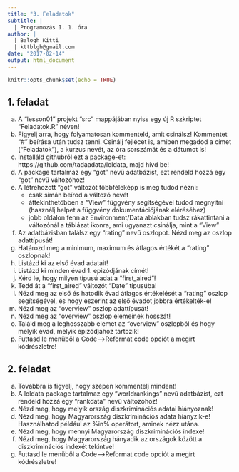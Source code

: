 ```yaml
---
title: "3. Feladatok"
subtitle: |
  | Programozás I. 1. óra
author: |
  | Balogh Kitti
  | kttblgh@gmail.com
date: "2017-02-14"
output: html_document
---
```


```r
knitr::opts_chunk$set(echo = TRUE)
```

## 1. feladat
a) A "lesson01" projekt "src" mappájában nyiss egy új R szkriptet "Feladatok.R" néven!
b) Figyelj arra, hogy folyamatosan kommenteld, amit csinálsz! Kommentet "#" beírása után tudsz tenni. Csinálj fejlécet is, amiben megadod a címet ("Feladatok"), a kurzus nevét, az óra sorszámát és a dátumot is!
c) Installáld githubról ezt a package-et: https://github.com/tadaadata/loldata, majd hívd be!
d) A package tartalmaz egy "got" nevű adatbázist, ezt rendeld hozzá egy "got" nevű változóhoz!
e) A létrehozott "got" változót többféleképp is meg tudod nézni:
    - csak simán beírod a változó nevét
    - áttekinthetőbben a "View" függvény segítségével tudod megnyitni (használj helpet a függvény dokumentációjának eléréséhez)
    - jobb oldalon fenn az Environment/Data ablakban tudsz rákattintani a változónál a táblázat ikonra, ami ugyanazt csinálja, mint a "View"
f) Az adatbázisban találsz egy "rating" nevű oszlopot. Nézd meg az oszlop adattípusát!
g) Határozd meg a minimum, maximum és átlagos értékét a "rating" oszlopnak!
h) Listázd ki az első évad adatait!
i) Listázd ki minden évad 1. epizódjának címét!
j) Kérd le, hogy milyen típusú adat a "first_aired"!
k) Tedd át a "first_aired" változót "Date" típusúba!
l) Nézd meg az első és hatodik évad átlagos értékelését a "rating" oszlop segítségével, és hogy eszerint az első évadot jobbra értékelték-e!
m) Nézd meg az "overview" oszlop adattípusát!
n) Nézd meg az "overview" oszlop elemeinek hosszát!
o) Találd meg a leghosszabb elemet az "overview" oszlopból és hogy melyik évad, melyik epizódjához tartozik!
p) Futtasd le menüből a Code-->Reformat code opciót a megírt kódrészletre!

## 2. feladat
a) Továbbra is figyelj, hogy szépen kommentelj mindent!
b) A loldata package tartalmaz egy "worldrankings" nevű adatbázist, ezt rendeld hozzá egy "rankdata" nevű változóhoz!
c) Nézd meg, hogy melyik ország diszkriminációs adatai hiányoznak!
d) Nézd meg, hogy Magyarország diszkriminációs adata hiányzik-e! Használhatod például az %in% operátort, aminek nézz utána.
e) Nézd meg, hogy mennyi Magyarország diszkriminációs indexe!
f) Nézd meg, hogy Magyarország hányadik az országok között a diszkriminációs indexét tekintve!
g) Futtasd le menüből a Code-->Reformat code opciót a megírt kódrészletre!
